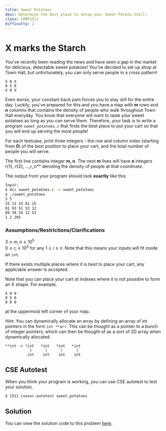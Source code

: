 ```yaml
---
title: Sweet Potatoes
desc: Determine the best place to setup your Sweet Potato Stall!
class: COMP1511
difficulty: 2
---
```


# X marks the Starch

You've recently been reading the news and have seen a gap in the market for delicious, delectable sweet potatoes!
You've decided to set up shop at Town Hall, but unfortunately, you can only serve people in a cross pattern!

```
X 0 X
0 X 0
X 0 X
```

Even worse, your constant back pain forces you to stay still for the entire day.
Luckily, you've prepared for this and you have a map with **m** rows and **n** columns that contains the density of people who walk throughout Town Hall everyday.
You know that everyone will want to taste your sweet potatoes as long as you can serve them. Therefore, your task is to write a program `sweet_potatoes.c` that finds the best place to put your cart so that you will end up serving the most people!

For each testcase, print three integers - the row and column index (starting from **0**) of the best position to place your cart, and the total number of people you will serve.

The first line contains integer **m, n**.
The next **m** lines will have **n** integers **r*{1}, r*{2}, ...,r_n** denoting the density of people at that coordinate.

The output from your program should look **exactly** like this:

```bash
Input:
$ dcc sweet_potatoes.c -o sweet_potatoes
$ ./sweet_potatoes
3 5
15 23 33 81 15
01 93 51 53 12
08 38 24 12 53
1 2 205
```

### Assumptions/Restrictions/Clarifications

$3 \leq m,   n \leq 10^5$  
 $0 \leq r_i \leq 10^5$ for any $1 \leq i \leq n$.
Note that this means your inputs will fit inside an `int`.

If there exists multiple places where it is best to place your cart, any applicable answer is accepted.

Note that you can place your cart at indexes where it is not possible to form an X shape.
For example,

```
X 0 0
0 X 0
0 0 0
```

at the uppermost left corner of your map.

Hint: You can dynamically allocate an array by defining an array of int pointers in the form `int **arr`.
This can be thought as a pointer to a bunch of integer pointers, which can then be thought of as a sort of 2D array when dynamically allocated.

```
**int -> *int   *int   *int   *int
           |      |      |      |
          int    int    int    int
```

## CSE Autotest

When you think your program is working, you can use CSE autotest to test your solution.

```bash:~/1511-revision/sweet_potatoes
$ 1511 csesoc-autotest sweet_potatoes
```

## Solution

You can view the solution code to this problem [here](https://github.com/csesoc/comp1511-revision-t1-2022/blob/master/solutions/sweet_potatoes/solution.c).
